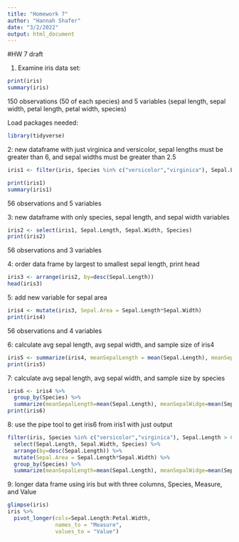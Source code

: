 ```yaml
---
title: "Homework 7"
author: "Hannah Shafer"
date: "3/2/2022"
output: html_document
---
```

#HW 7 draft

1. Examine iris data set:
```r
print(iris)
summary(iris)
```
150 observations (50 of each species) and 5 variables (sepal length, sepal width, petal length, petal width, species)

Load packages needed:
```r
library(tidyverse)
```

2: new dataframe with just virginica and versicolor, sepal lengths must be greater than 6, and sepal widths must be greater than 2.5
```r
iris1 <- filter(iris, Species %in% c("versicolor","virginica"), Sepal.Length > 6, Sepal.Width > 2.5)

print(iris1) 
summary(iris1)
```
56 observations and 5 variables

3: new dataframe with only species, sepal length, and sepal width variables
```r
iris2 <- select(iris1, Sepal.Length, Sepal.Width, Species)
print(iris2)
```
56 observations and 3 variables

4: order data frame by largest to smallest sepal length, print head
```r
iris3 <- arrange(iris2, by=desc(Sepal.Length))
head(iris3)
```

5: add new variable for sepal area
```r
iris4 <- mutate(iris3, Sepal.Area = Sepal.Length*Sepal.Width)
print(iris4)
```
56 observations and 4 variables

6: calculate avg sepal length, avg sepal width, and sample size of iris4
```r
iris5 <- summarize(iris4, meanSepalLength = mean(Sepal.Length), meanSepalWidth = mean(Sepal.Width), number=n())
print(iris5)
```

7: calculate avg sepal length, avg sepal width, and sample size by species
```r
iris6 <- iris4 %>%
  group_by(Species) %>%
  summarize(meanSepalLength=mean(Sepal.Length), meanSepalWidge=mean(Sepal.Width), number=n())
print(iris6)
```

8: use the pipe tool to get iris6 from iris1 with just output
```r
filter(iris, Species %in% c("versicolor","virginica"), Sepal.Length > 6, Sepal.Width > 2.5) %>%
  select(Sepal.Length, Sepal.Width, Species) %>%
  arrange(by=desc(Sepal.Length)) %>%
  mutate(Sepal.Area = Sepal.Length*Sepal.Width) %>%
  group_by(Species) %>%
  summarize(meanSepalLength=mean(Sepal.Length), meanSepalWidge=mean(Sepal.Width), number=n())
```

9: longer data frame using iris but with three columns, Species, Measure, and Value
```r
glimpse(iris)
iris %>%
  pivot_longer(cols=Sepal.Length:Petal.Width,
               names_to = "Measure",
               values_to = "Value")
```
